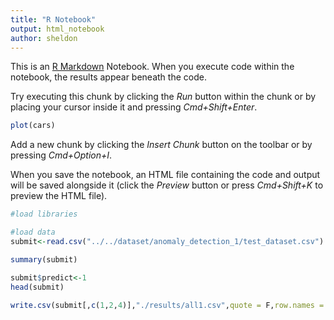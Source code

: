```yaml
---
title: "R Notebook"
output: html_notebook
author: sheldon
---
```


This is an [R Markdown](http://rmarkdown.rstudio.com) Notebook. When you execute code within the notebook, the results appear beneath the code. 

Try executing this chunk by clicking the *Run* button within the chunk or by placing your cursor inside it and pressing *Cmd+Shift+Enter*. 

```r
plot(cars)
```

Add a new chunk by clicking the *Insert Chunk* button on the toolbar or by pressing *Cmd+Option+I*.

When you save the notebook, an HTML file containing the code and output will be saved alongside it (click the *Preview* button or press *Cmd+Shift+K* to preview the HTML file).

```r
#load libraries
```


```r
#load data
submit<-read.csv("../../dataset/anomaly_detection_1/test_dataset.csv")
```

```r
summary(submit)
```

```r
submit$predict<-1
head(submit)
```

```r
write.csv(submit[,c(1,2,4)],"./results/all1.csv",quote = F,row.names = F)
```


